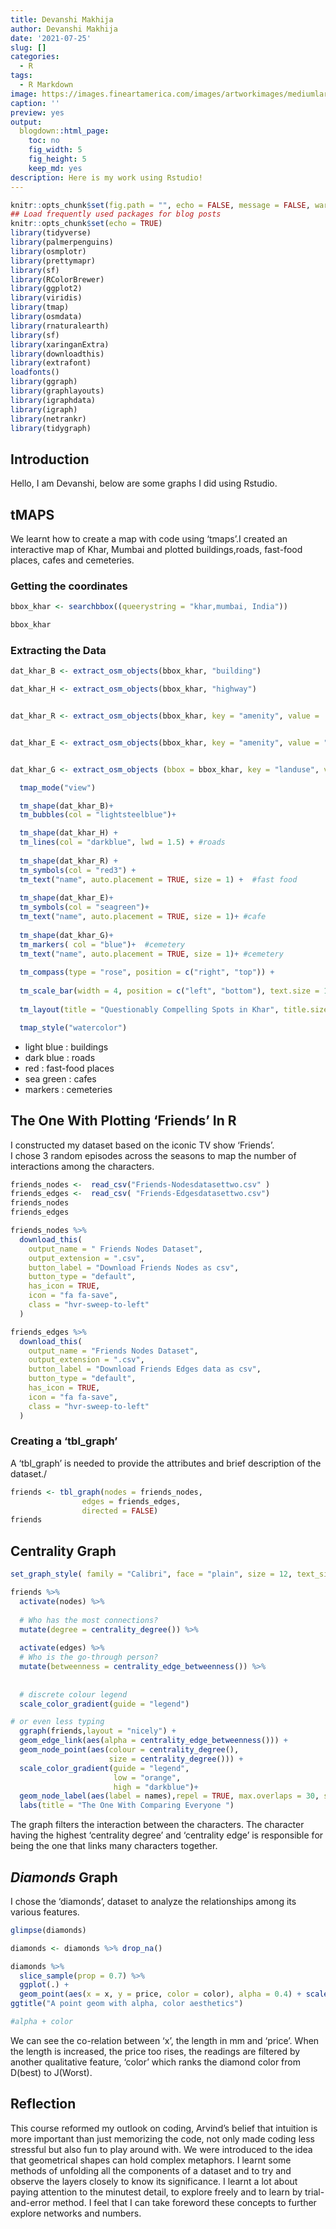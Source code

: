 ```yaml
---
title: Devanshi Makhija
author: Devanshi Makhija
date: '2021-07-25'
slug: []
categories:
  - R
tags:
  - R Markdown
image: https://images.fineartamerica.com/images/artworkimages/mediumlarge/1/2-rome-italy-city-street-map-michael-tompsett.jpg
caption: ''
preview: yes
output:
  blogdown::html_page:
    toc: no
    fig_width: 5
    fig_height: 5
    keep_md: yes
description: Here is my work using Rstudio!
---
```



```r
knitr::opts_chunk$set(fig.path = "", echo = FALSE, message = FALSE, warning = FALSE)
## Load frequently used packages for blog posts
knitr::opts_chunk$set(echo = TRUE)
library(tidyverse)
library(palmerpenguins)
library(osmplotr)
library(prettymapr)
library(sf)
library(RColorBrewer)
library(ggplot2)
library(viridis)
library(tmap)
library(osmdata) 
library(rnaturalearth)
library(sf)
library(xaringanExtra)
library(downloadthis)
library(extrafont)
loadfonts()
library(ggraph)
library(graphlayouts)
library(igraphdata)
library(igraph)
library(netrankr)
library(tidygraph)
```

## Introduction

Hello, I am Devanshi, below are some graphs I did using Rstudio.\

## tMAPS

We learnt how to create a map with code using 'tmaps'.I created an interactive map of Khar, Mumbai and plotted buildings,roads, fast-food places, cafes and cemeteries.\

### Getting the coordinates

```r
bbox_khar <- searchbbox((queerystring = "khar,mumbai, India"))

bbox_khar
```

### Extracting the Data

```r
dat_khar_B <- extract_osm_objects(bbox_khar, "building")

dat_khar_H <- extract_osm_objects(bbox_khar, "highway")


dat_khar_R <- extract_osm_objects(bbox_khar, key = "amenity", value =  "fast_food", return_type = "points")


dat_khar_E <- extract_osm_objects(bbox_khar, key = "amenity", value = "cafe", return_type = "points")


dat_khar_G <- extract_osm_objects (bbox = bbox_khar, key = "landuse", value = "cemetery")
```

```r

  
  tmap_mode("view")

  tm_shape(dat_khar_B)+
  tm_bubbles(col = "lightsteelblue")+

  tm_shape(dat_khar_H) +
  tm_lines(col = "darkblue", lwd = 1.5) + #roads
  
  tm_shape(dat_khar_R) +
  tm_symbols(col = "red3") + 
  tm_text("name", auto.placement = TRUE, size = 1) +  #fast food
  
  tm_shape(dat_khar_E)+
  tm_symbols(col = "seagreen")+
  tm_text("name", auto.placement = TRUE, size = 1)+ #cafe
  
  tm_shape(dat_khar_G)+
  tm_markers( col = "blue")+  #cemetery
  tm_text("name", auto.placement = TRUE, size = 1)+ #cemetery
  
  tm_compass(type = "rose", position = c("right", "top")) +
  
  tm_scale_bar(width = 4, position = c("left", "bottom"), text.size = 1) +
  
  tm_layout(title = "Questionably Compelling Spots in Khar", title.size = 4, fontfamily = "Century Gothic", bg.color = "ivory3")

  tmap_style("watercolor")

```

-   light blue : buildings
-   dark blue : roads
-   red : fast-food places
-   sea green : cafes
-   markers : cemeteries

## The One With Plotting 'Friends' In **R**

I constructed my dataset based on the iconic TV show 'Friends'.\
I chose 3 random episodes across the seasons to map the number of interactions among the characters.\

```r

friends_nodes <-  read_csv("Friends-Nodesdatasettwo.csv" )
friends_edges <-  read_csv( "Friends-Edgesdatasettwo.csv")
friends_nodes
friends_edges

```

```r
friends_nodes %>% 
  download_this(
    output_name = " Friends Nodes Dataset",
    output_extension = ".csv",
    button_label = "Download Friends Nodes as csv",
    button_type = "default",
    has_icon = TRUE,
    icon = "fa fa-save",
    class = "hvr-sweep-to-left"
  )

friends_edges %>% 
  download_this(
    output_name = "Friends Nodes Dataset",
    output_extension = ".csv",
    button_label = "Download Friends Edges data as csv",
    button_type = "default",
    has_icon = TRUE,
    icon = "fa fa-save",
    class = "hvr-sweep-to-left"
  )
```

### Creating a 'tbl_graph'

A 'tbl_graph' is needed to provide the attributes and brief description of the dataset./

```r
friends <- tbl_graph(nodes = friends_nodes, 
                edges = friends_edges, 
                directed = FALSE)
friends
```

## Centrality Graph

```r
set_graph_style( family = "Calibri", face = "plain", size = 12, text_size = 13, text_colour = "darkblue")

friends %>% 
  activate(nodes) %>% 
  
  # Who has the most connections?
  mutate(degree = centrality_degree()) %>% 
  
  activate(edges) %>% 
  # Who is the go-through person?
  mutate(betweenness = centrality_edge_betweenness()) %>%
  
  
  # discrete colour legend
  scale_color_gradient(guide = "legend")

# or even less typing
  ggraph(friends,layout = "nicely") +
  geom_edge_link(aes(alpha = centrality_edge_betweenness())) +
  geom_node_point(aes(colour = centrality_degree(), 
                      size = centrality_degree())) + 
  scale_color_gradient(guide = "legend",
                       low = "orange",
                       high = "darkblue")+
  geom_node_label(aes(label = names),repel = TRUE, max.overlaps = 30, size = 3)+
  labs(title = "The One With Comparing Everyone ")

```

The graph filters the interaction between the characters. The character having the highest 'centrality degree' and 'centrality edge' is responsible for being the one that links many characters together.

## *Diamonds* Graph

I chose the 'diamonds', dataset to analyze the relationships among its various features.

```r
glimpse(diamonds)
```

```r
diamonds <- diamonds %>% drop_na()
```

```r
diamonds %>% 
  slice_sample(prop = 0.7) %>% 
  ggplot(.) +
  geom_point(aes(x = x, y = price, color = color), alpha = 0.4) + scale_color_brewer(palette = "RdYlBu") +
ggtitle("A point geom with alpha, color aesthetics")

#alpha + color

```

We can see the co-relation between 'x', the length in mm and 'price'. When the length is increased, the price too rises, the readings are filtered by another qualitative feature, 'color' which ranks the diamond color from D(best) to J(Worst).

## Reflection

This course reformed my outlook on coding, Arvind's belief that intuition is more important than just memorizing the code, not only made coding less stressful but also fun to play around with. We were introduced to the idea that geometrical shapes can hold complex metaphors. I learnt some methods of unfolding all the components of a dataset and to try and observe the layers closely to know its significance. I learnt a lot about paying attention to the minutest detail, to explore freely and to learn by trial-and-error method. I feel that I can take foreword these concepts to further explore networks and numbers.



